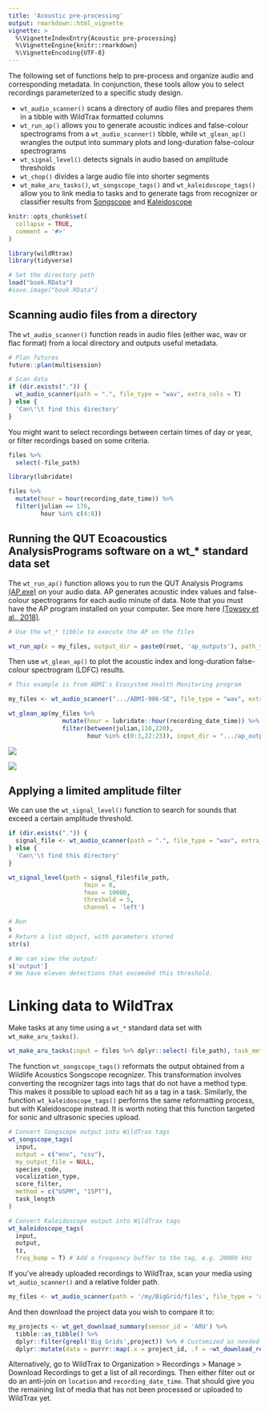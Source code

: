 ```yaml
---
title: 'Acoustic pre-processing'
output: rmarkdown::html_vignette
vignette: >
  %\VignetteIndexEntry{Acoustic pre-processing}
  %\VignetteEngine{knitr::rmarkdown}
  %\VignetteEncoding{UTF-8}
---
```


The following set of functions help to pre-process and organize audio and corresponding metadata. In conjunction, these tools allow you to select recordings parameterized to a specific study design.

- \code`wt_audio_scanner()` scans a directory of audio files and prepares them in a tibble with WildTrax formatted columns
- \code`wt_run_ap()` allows you to generate acoustic indices and false-colour spectrograms from a \code`wt_audio_scanner()` tibble, while \code`wt_glean_ap()` wrangles the output into summary plots and long-duration false-colour spectrograms
- \code`wt_signal_level()` detects signals in audio based on amplitude thresholds
- \code`wt_chop()` divides a large audio file into shorter segments
- \code`wt_make_aru_tasks()`, \code`wt_songscope_tags()` and \code`wt_kaleidoscope_tags()` allow you to link media to tasks and to generate tags from recognizer or classifier results from [Songscope](https://www.wildlifeacoustics.com/resources/faqs/song-scope-is-no-longer-supported) and [Kaleidoscope](https://www.wildlifeacoustics.com/products/kaleidoscope-pro)

```r
knitr::opts_chunk$set(
  collapse = TRUE,
  comment = '#>'
)

library(wildRtrax)
library(tidyverse)

# Set the directory path
load("book.RData")
#save.image("book.RData")

```

## Scanning audio files from a directory

The `wt_audio_scanner()` function reads in audio files (either wac, wav or flac format) from a local directory and outputs useful metadata.

```r
# Plan futures
future::plan(multisession)

# Scan data
if (dir.exists(".")) {
  wt_audio_scanner(path = ".", file_type = "wav", extra_cols = T)
} else {
  'Can\'\t find this directory'
}

```

You might want to select recordings between certain times of day or year, or filter recordings based on some criteria.

```r
files %>%
  select(-file_path)

```

```r
library(lubridate)

files %>%
  mutate(hour = hour(recording_date_time)) %>%
  filter(julian == 176, 
         hour %in% c(4:8))

```

## Running the QUT Ecoacoustics AnalysisPrograms software on a wt_* standard data set

The `wt_run_ap()` function allows you to run the QUT Analysis Programs [(AP.exe)](https://ap.qut.ecoacoustics.info/) on your audio data. AP generates acoustic index values and false-colour spectrograms for each audio minute of data. Note that you must have the AP program installed on your computer. See more here [(Towsey et al., 2018)](https://researchoutput.csu.edu.au/ws/portalfiles/portal/28556441/28544328_Published_article.pdf).

```r
# Use the wt_* tibble to execute the AP on the files

wt_run_ap(x = my_files, output_dir = paste0(root, 'ap_outputs'), path_to_ap = '/where/you/store/AP')

```

Then use `wt_glean_ap()` to plot the acoustic index and long-duration false-colour spectrogram (LDFC) results.

```r
# This example is from ABMI's Ecosystem Health Monitoring program

my_files <- wt_audio_scanner(".../ABMI-986-SE", file_type = "wav", extra_cols = )

wt_glean_ap(my_files %>% 
               mutate(hour = lubridate::hour(recording_date_time)) %>%
               filter(between(julian,110,220),
                      hour %in% c(0:3,22:23)), input_dir = ".../ap_outputs", purpose = "biotic")

```

![](986-se-indices.png)

![](986-se.png)

## Applying a limited amplitude filter

We can use the `wt_signal_level()` function to search for sounds that exceed a certain amplitude threshold. 

```r
if (dir.exists(".")) {
  signal_file <- wt_audio_scanner(path = ".", file_type = "wav", extra_cols = T)
} else {
  'Can\'\t find this directory'
}

wt_signal_level(path = signal_file$file_path, 
                     fmin = 0, 
                     fmax = 10000, 
                     threshold = 5, 
                     channel = 'left')

```

```r
# Run
s
# Return a list object, with parameters stored
str(s)

# We can view the output:
s['output']
# We have eleven detections that exceeded this threshold.

```

# Linking data to WildTrax

Make tasks at any time using a `wt_*` standard data set with `wt_make_aru_tasks()`.

```r
wt_make_aru_tasks(input = files %>% dplyr::select(-file_path), task_method = "1SPT", task_length = 180)

```

The function `wt_songscope_tags()` reformats the output obtained from a Wildlife Acoustics Songscope recognizer. This transformation involves converting the recognizer tags into tags that do not have a method type. This makes it possible to upload each hit as a tag in a task. Similarly, the function `wt_kaleidoscope_tags()` performs the same reformatting process, but with Kaleidoscope instead. It is worth noting that this function targeted for sonic and ultrasonic species upload.

```r
# Convert Songscope output into WildTrax tags
wt_songscope_tags(
  input, 
  output = c("env", "csv"),
  my_output_file = NULL,
  species_code,
  vocalization_type,
  score_filter,
  method = c("USPM", "1SPT"),
  task_length
)

# Convert Kaleidoscope output into WildTrax tags
wt_kaleidoscope_tags(
  input, 
  output,
  tz, 
  freq_bump = T) # Add a frequency buffer to the tag, e.g. 20000 kHz

```

If you've already uploaded recordings to WildTrax, scan your media using `wt_audio_scanner()` and a relative folder path.

```r
my_files <- wt_audio_scanner(path = '/my/BigGrid/files', file_type = 'all', extra_cols = F)

```

And then download the project data you wish to compare it to:

```r
my_projects <- wt_get_download_summary(sensor_id = 'ARU') %>%
  tibble::as_tibble() %>%
  dplyr::filter(grepl('Big Grids',project)) %>% # Customized as needed
  dplyr::mutate(data = purrr::map(.x = project_id, .f = ~wt_download_report(project_id = .x, sensor_id = 'ARU', weather_cols = F, reports = 'main')))
```

Alternatively, go to WildTrax to Organization > Recordings > Manage > Download Recordings to get a list of all recordings. Then either filter out or do an anti-join on `location` and `recording_date_time`. That should give you the remaining list of media that has not been processed or uploaded to WildTrax yet.
